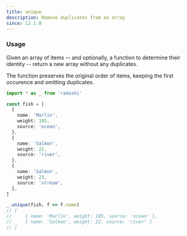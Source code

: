 ```yaml
---
title: unique
description: Remove duplicates from an array
since: 12.1.0
---
```


### Usage

Given an array of items -- and optionally, a function to determine their identity -- return a new array without any duplicates.

The function preserves the original order of items, keeping the first occurence and omitting duplicates.

```ts
import * as _ from 'radashi'

const fish = [
  {
    name: 'Marlin',
    weight: 105,
    source: 'ocean',
  },
  {
    name: 'Salmon',
    weight: 22,
    source: 'river',
  },
  {
    name: 'Salmon',
    weight: 23,
    source: 'stream',
  },
]

_.unique(fish, f => f.name)
// [
//     { name: 'Marlin', weight: 105, source: 'ocean' },
//     { name: 'Salmon', weight: 22, source: 'river' }
// ]
```
